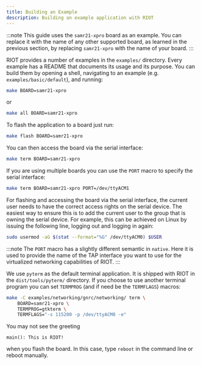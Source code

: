 ```yaml
---
title: Building an Example
description: Building an example application with RIOT
---
```



<Contact />

:::note
This guide uses the `samr21-xpro` board as an example.
You can replace it with the name of any other supported board,
as learned in the previous section, by replacing `samr21-xpro`
with the name of your board.
:::

RIOT provides a number of examples in the `examples/` directory. Every example
has a README that documents its usage and its purpose. You can build them by
opening a shell, navigating to an example (e.g. `examples/basic/default`), and
running:

```bash
make BOARD=samr21-xpro
```

or

```bash
make all BOARD=samr21-xpro
```

To flash the application to a board just run:

```bash
make flash BOARD=samr21-xpro
```

You can then access the board via the serial interface:

```bash
make term BOARD=samr21-xpro
```

If you are using multiple boards you can use the `PORT` macro to specify the
serial interface:

```bash
make term BOARD=samr21-xpro PORT=/dev/ttyACM1
```

For flashing and accessing the board via the serial interface, the current user
needs to have the correct access rights on the serial device.
The easiest way to ensure this is to add the current user to the group that is
owning the serial device. For example, this can be achieved on Linux by issuing
the following line, logging out and logging in again:

```bash
sudo usermod -aG $(stat --format="%G" /dev/ttyACM0) $USER
```

:::note
The `PORT` macro has a slightly different semantic in `native`. Here
it is used to provide the name of the TAP interface you want to use for the
virtualized networking capabilities of RIOT.
:::

We use `pyterm` as the default terminal application. It is shipped with RIOT in
the `dist/tools/pyterm/` directory. If you choose to use another terminal
program you can set `TERMPROG` (and if need be the `TERMFLAGS`) macros:

```bash
make -C examples/networking/gnrc/networking/ term \
    BOARD=samr21-xpro \
    TERMPROG=gtkterm \
    TERMFLAGS="-s 115200 -p /dev/ttyACM0 -e"
```

You may not see the greeting

```plaintext title="The greeting message from the board"
main(): This is RIOT!
```

when you flash the board. In this case, type `reboot` in the command line or reboot manually.

